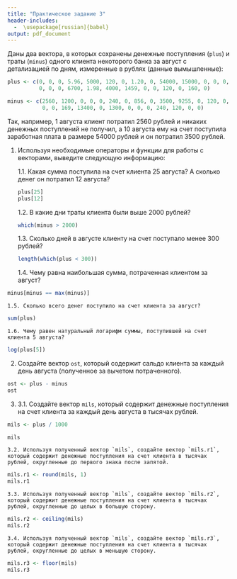 ```yaml
---
title: "Практическое задание 3"
header-includes:
  -  \usepackage[russian]{babel}
output: pdf_document
---
```


\begin{center}
\large{\textit{Практическое задание не сдается на проверку и не оценивается.}}
\end{center}

Даны два вектора, в которых сохранены денежные поступления (`plus`) и траты (`minus`) одного клиента некоторого банка за август с детализацией по дням, измеренные в рублях (данные вымышленные):

```r
plus <- c(0, 0, 0, 5.96, 5000, 120, 0, 1.20, 0, 54000, 15000, 0, 0, 0, 0, 7000, 130, 132, 
          0, 0, 0, 6700, 1.98, 4000, 1459, 0, 0, 120, 0, 160, 0)

minus <- c(2560, 1200, 0, 0, 0, 240, 0, 856, 0, 3500, 9255, 0, 120, 0, 0, 2000, 250, 0, 
           0, 0, 169, 13400, 0, 1300, 0, 0, 0, 240, 120, 0, 0)
```

Так, например, 1 августа клиент потратил 2560 рублей и никаких денежных поступлений не получил, а 10 августа ему на счет поступила заработная плата в размере 54000 рублей и он потратил 3500 рублей.

1. Используя необходимые операторы и функции для работы с векторами, выведите следующую информацию:

    1.1. Какая сумма поступила на счет клиента 25 августа? А сколько денег он потратил 12 августа? 
```r
plus[25]
plus[12]
```
    

    1.2. В какие дни траты клиента были выше 2000 рублей?
```r
which(minus > 2000)
```
    

    1.3. Сколько дней в августе клиенту на счет поступало менее 300 рублей? 
```r
length(which(plus < 300))
```
    

    1.4. Чему равна наибольшая сумма, потраченная клиентом за август?
    
```r
minus[minus == max(minus)]
```
  

    1.5. Сколько всего денег поступило на счет клиента за август?
```r
sum(plus)
```
    
    
    1.6. Чему равен натуральный логарифм суммы, поступившей на счет клиента 5 августа?
    
```r
log(plus[5])
```
  

2. Создайте вектор `ost`, который содержит сальдо клиента за каждый день августа (полученное за вычетом потраченного).

```r
ost <- plus - minus
ost
```


3. 

    3.1. Создайте вектор `mils`, который содержит денежные поступления на счет клиента за каждый день августа в
    тысячах рублей. 
    
```r
mils <- plus / 1000

mils
```
    

    3.2. Используя полученный вектор `mils`, создайте вектор `mils.r1`, который содержит денежные поступления на счет клиента в тысячах рублей, округленные до первого знака после запятой.
    
```r
mils.r1 <- round(mils, 1)
mils.r1
```


    3.3. Используя полученный вектор `mils`, создайте вектор `mils.r2`, который содержит денежные поступления на счет клиента в тысячах рублей, округленные до целых в большую сторону.
    

```r
mils.r2 <- ceiling(mils)
mils.r2
```

    3.4. Используя полученный вектор `mils`, создайте вектор `mils.r3`, который содержит денежные поступления на счет клиента в тысячах рублей, округленные до целых в меньшую сторону.
```r
mils.r3 <- floor(mils)
mils.r3
```
    
